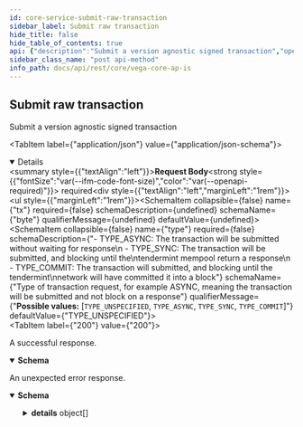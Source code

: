 ```yaml
---
id: core-service-submit-raw-transaction
sidebar_label: Submit raw transaction
hide_title: false
hide_table_of_contents: true
api: {"description":"Submit a version agnostic signed transaction","operationId":"CoreService_SubmitRawTransaction","responses":{"200":{"description":"A successful response.","content":{"application/json":{"schema":{"type":"object","properties":{"success":{"type":"boolean","title":"Success will be true if the transaction was accepted by the node,\n**Important** - success does not mean that the event is confirmed by consensus"},"txHash":{"type":"string","title":"Hash of the transaction, if accepted"},"code":{"type":"integer","format":"int64"},"data":{"type":"string"},"log":{"type":"string"},"height":{"type":"string","format":"int64"}},"title":"Response for submitting a version agnostic transaction on Vega"}}}},"default":{"description":"An unexpected error response.","content":{"application/json":{"schema":{"type":"object","properties":{"code":{"type":"integer","format":"int32"},"message":{"type":"string"},"details":{"type":"array","items":{"type":"object","properties":{"@type":{"type":"string"}},"additionalProperties":{}}}}}}}}},"requestBody":{"content":{"application/json":{"schema":{"type":"object","properties":{"tx":{"type":"string","format":"byte","title":"A bundle of signed payload and signature marshalled into a byte array, to form a transaction that will be submitted to the Vega blockchain"},"type":{"title":"Type of transaction request, for example ASYNC, meaning the transaction will be submitted and not block on a response","type":"string","enum":["TYPE_UNSPECIFIED","TYPE_ASYNC","TYPE_SYNC","TYPE_COMMIT"],"default":"TYPE_UNSPECIFIED","description":"- TYPE_ASYNC: The transaction will be submitted without waiting for response\n - TYPE_SYNC: The transaction will be submitted, and blocking until the\ntendermint mempool return a response\n - TYPE_COMMIT: The transaction will submitted, and blocking until the tendermint\nnetwork will have committed it into a block"}},"title":"Request for submitting a version agnostic transaction on Vega"}}},"required":true},"tags":["CoreService"],"method":"post","path":"/transaction/raw","servers":[{"url":"https://lb.testnet.vega.xyz"}],"jsonRequestBodyExample":{"tx":"string","type":"TYPE_UNSPECIFIED"},"info":{"title":"Vega core APIs","version":"0.54.0"},"postman":{"name":"Submit raw transaction","description":{"content":"Submit a version agnostic signed transaction","type":"text/plain"},"url":{"path":["transaction","raw"],"host":["{{baseUrl}}"],"query":[],"variable":[]},"header":[{"key":"Content-Type","value":"application/json"},{"key":"Accept","value":"application/json"}],"method":"POST","body":{"mode":"raw","raw":"\"\"","options":{"raw":{"language":"json"}}}}}
sidebar_class_name: "post api-method"
info_path: docs/api/rest/core/vega-core-ap-is
---
```



## Submit raw transaction



Submit a version agnostic signed transaction

<MimeTabs><TabItem label={"application/json"} value={"application/json-schema"}><details style={{}} data-collapsed={false} open={true}><summary style={{"textAlign":"left"}}><strong>Request Body</strong><strong style={{"fontSize":"var(--ifm-code-font-size)","color":"var(--openapi-required)"}}> required</strong></summary><div style={{"textAlign":"left","marginLeft":"1rem"}}></div><ul style={{"marginLeft":"1rem"}}><SchemaItem collapsible={false} name={"tx"} required={false} schemaDescription={undefined} schemaName={"byte"} qualifierMessage={undefined} defaultValue={undefined}></SchemaItem><SchemaItem collapsible={false} name={"type"} required={false} schemaDescription={"- TYPE_ASYNC: The transaction will be submitted without waiting for response\n - TYPE_SYNC: The transaction will be submitted, and blocking until the\ntendermint mempool return a response\n - TYPE_COMMIT: The transaction will submitted, and blocking until the tendermint\nnetwork will have committed it into a block"} schemaName={"Type of transaction request, for example ASYNC, meaning the transaction will be submitted and not block on a response"} qualifierMessage={"**Possible values:** [`TYPE_UNSPECIFIED`, `TYPE_ASYNC`, `TYPE_SYNC`, `TYPE_COMMIT`]"} defaultValue={"TYPE_UNSPECIFIED"}></SchemaItem></ul></details></TabItem></MimeTabs><div><ApiTabs><TabItem label={"200"} value={"200"}><div>

A successful response.

</div><div><MimeTabs groupId={"mime-type"}><TabItem label={"application/json"} value={"application/json"}><SchemaTabs groupId={"schema-tabs"}><TabItem label={"Schema"} value={"Schema"}><details style={{}} data-collapsed={false} open={true}><summary style={{"textAlign":"left"}}><strong>Schema</strong></summary><div style={{"textAlign":"left","marginLeft":"1rem"}}></div><ul style={{"marginLeft":"1rem"}}><SchemaItem collapsible={false} name={"success"} required={false} schemaDescription={undefined} schemaName={"Success will be true if the transaction was accepted by the node,\n**Important** - success does not mean that the event is confirmed by consensus"} qualifierMessage={undefined} defaultValue={undefined}></SchemaItem><SchemaItem collapsible={false} name={"txHash"} required={false} schemaDescription={undefined} schemaName={"Hash of the transaction, if accepted"} qualifierMessage={undefined} defaultValue={undefined}></SchemaItem><SchemaItem collapsible={false} name={"code"} required={false} schemaDescription={undefined} schemaName={"int64"} qualifierMessage={undefined} defaultValue={undefined}></SchemaItem><SchemaItem collapsible={false} name={"data"} required={false} schemaDescription={undefined} schemaName={"string"} qualifierMessage={undefined} defaultValue={undefined}></SchemaItem><SchemaItem collapsible={false} name={"log"} required={false} schemaDescription={undefined} schemaName={"string"} qualifierMessage={undefined} defaultValue={undefined}></SchemaItem><SchemaItem collapsible={false} name={"height"} required={false} schemaDescription={undefined} schemaName={"int64"} qualifierMessage={undefined} defaultValue={undefined}></SchemaItem></ul></details></TabItem><TabItem label={"Example (from schema)"} value={"Example (from schema)"}><ResponseSamples responseExample={"{\n  \"success\": true,\n  \"txHash\": \"string\",\n  \"code\": 0,\n  \"data\": \"string\",\n  \"log\": \"string\",\n  \"height\": \"string\"\n}"} language={"json"}></ResponseSamples></TabItem></SchemaTabs></TabItem></MimeTabs></div></TabItem><TabItem label={"default"} value={"default"}><div>

An unexpected error response.

</div><div><MimeTabs groupId={"mime-type"}><TabItem label={"application/json"} value={"application/json"}><SchemaTabs groupId={"schema-tabs"}><TabItem label={"Schema"} value={"Schema"}><details style={{}} data-collapsed={false} open={true}><summary style={{"textAlign":"left"}}><strong>Schema</strong></summary><div style={{"textAlign":"left","marginLeft":"1rem"}}></div><ul style={{"marginLeft":"1rem"}}><SchemaItem collapsible={false} name={"code"} required={false} schemaDescription={undefined} schemaName={"int32"} qualifierMessage={undefined} defaultValue={undefined}></SchemaItem><SchemaItem collapsible={false} name={"message"} required={false} schemaDescription={undefined} schemaName={"string"} qualifierMessage={undefined} defaultValue={undefined}></SchemaItem><SchemaItem collapsible={true} className={"schemaItem"}><details style={{}}><summary style={{}}><strong>details</strong><span style={{"opacity":"0.6"}}> object[]</span></summary><div style={{"marginLeft":"1rem"}}><SchemaItem collapsible={false} name={"@type"} required={false} schemaDescription={undefined} schemaName={"string"} qualifierMessage={undefined} defaultValue={undefined}></SchemaItem></div></details></SchemaItem></ul></details></TabItem><TabItem label={"Example (from schema)"} value={"Example (from schema)"}><ResponseSamples responseExample={"{\n  \"code\": 0,\n  \"message\": \"string\",\n  \"details\": [\n    {\n      \"@type\": \"string\"\n    }\n  ]\n}"} language={"json"}></ResponseSamples></TabItem></SchemaTabs></TabItem></MimeTabs></div></TabItem></ApiTabs></div>
      